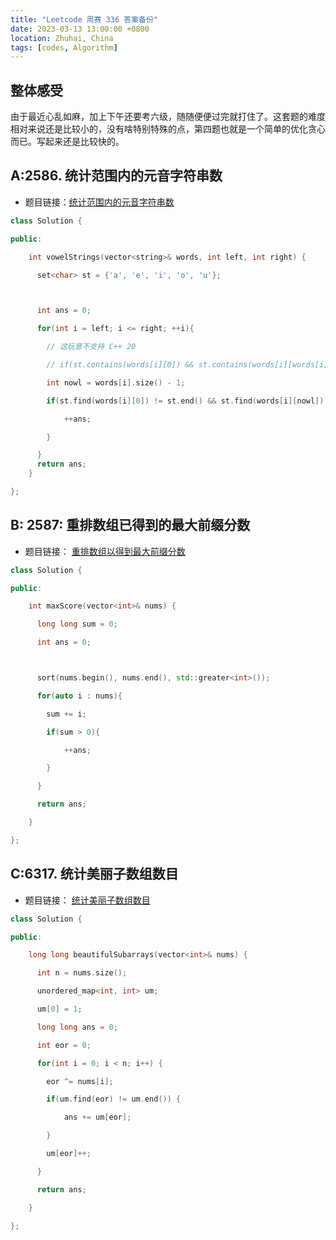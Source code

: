 ```yaml
---
title: "Leetcode 周赛 336 答案备份"
date: 2023-03-13 13:00:00 +0800
location: Zhuhai, China
tags: [codes, Algorithm]
---
```


## 整体感受

由于最近心乱如麻，加上下午还要考六级，随随便便过完就打住了。这套题的难度相对来说还是比较小的，没有啥特别特殊的点，第四题也就是一个简单的优化贪心而已。写起来还是比较快的。

## A:2586. 统计范围内的元音字符串数

- 题目链接：[统计范围内的元音字符串数](https://leetcode.cn/problems/count-the-number-of-vowel-strings-in-range/)

```c++
class Solution {

public:

    int vowelStrings(vector<string>& words, int left, int right) {

      set<char> st = {'a', 'e', 'i', 'o', 'u'};



      int ans = 0;

      for(int i = left; i <= right; ++i){

        // 这玩意不支持 C++ 20

        // if(st.contains(words[i][0]) && st.contains(words[i][words[i].size() - 1]) {

        int nowl = words[i].size() - 1;

        if(st.find(words[i][0]) != st.end() && st.find(words[i][nowl])!=st.end()) {

            ++ans;

        }

      }
      return ans;
    }

};
```

## B: 2587: 重排数组已得到的最大前缀分数

- 题目链接： [重排数组以得到最大前缀分数](https://leetcode.cn/problems/rearrange-array-to-maximize-prefix-score/)

```cpp
class Solution {

public:

    int maxScore(vector<int>& nums) {

      long long sum = 0;

      int ans = 0;



      sort(nums.begin(), nums.end(), std::greater<int>());

      for(auto i : nums){

        sum += i;

        if(sum > 0){

            ++ans;

        }

      }

      return ans;

    }

};
```

## C:6317. 统计美丽子数组数目

- 题目链接： [统计美丽子数组数目](https://leetcode.cn/problems/count-the-number-of-beautiful-subarrays/)

```cpp
class Solution {

public:

    long long beautifulSubarrays(vector<int>& nums) {

      int n = nums.size();

      unordered_map<int, int> um;

      um[0] = 1;

      long long ans = 0;

      int eor = 0;

      for(int i = 0; i < n; i++) {

        eor ^= nums[i];

        if(um.find(eor) != um.end()) {

            ans += um[eor];

        }

        um[eor]++;

      }

      return ans;

    }

};
```
